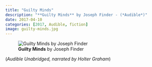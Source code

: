 ```yaml
---
title: "Guilty Minds"
description: "**Guilty Minds** by Joseph Finder - (*Audible*)"
date: 2017-04-10
categories: [2017, Audible, fiction]
image: guilty-minds.jpg
---
```

![**Guilty Minds** by Joseph Finder](guilty-minds.jpg){fig-align="left"}

(*Audible Unabridged, narrated by Holter Graham*)

